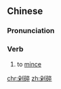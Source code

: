 ==Chinese==
{{zh-forms}}

===Pronunciation===
{{zh-pron
|m=duòsuì
|c=doek3-1 seoi3
|h=pfs=to̍k-sui
|cat=v
}}

===Verb===
{{zh-verb}}

# to [[mince]]

[[chr:剁碎]]
[[zh:剁碎]]